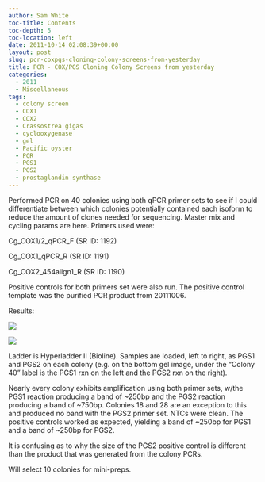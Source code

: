 ```yaml
---
author: Sam White
toc-title: Contents
toc-depth: 5
toc-location: left
date: 2011-10-14 02:08:39+00:00
layout: post
slug: pcr-coxpgs-cloning-colony-screens-from-yesterday
title: PCR - COX/PGS Cloning Colony Screens from yesterday
categories:
  - 2011
  - Miscellaneous
tags:
  - colony screen
  - COX1
  - COX2
  - Crassostrea gigas
  - cyclooxygenase
  - gel
  - Pacific oyster
  - PCR
  - PGS1
  - PGS2
  - prostaglandin synthase
---
```


Performed PCR on 40 colonies using both qPCR primer sets to see if I could differentiate between which colonies potentially contained each isoform to reduce the amount of clones needed for sequencing. Master mix and cycling params are here. Primers used were:

Cg_COX1/2_qPCR_F (SR ID: 1192)

Cg_COX1_qPCR_R (SR ID: 1191)

Cg_COX2_454align1_R (SR ID: 1190)

Positive controls for both primers set were also run. The positive control template was the purified PCR product from 20111006.

Results:

![](https://eagle.fish.washington.edu/Arabidopsis/20111013-01.JPG)

![](https://eagle.fish.washington.edu/Arabidopsis/20111013-02.JPG)

Ladder is Hyperladder II (Bioline). Samples are loaded, left to right, as PGS1 and PGS2 on each colony (e.g. on the bottom gel image, under the "Colony 40" label is the PGS1 rxn on the left and the PGS2 rxn on the right).

Nearly every colony exhibits amplification using both primer sets, w/the PGS1 reaction producing a band of ~250bp and the PGS2 reaction producing a band of ~750bp. Colonies 18 and 28 are an exception to this and produced no band with the PGS2 primer set. NTCs were clean. The positive controls worked as expected, yielding a band of ~250bp for PGS1 and a band of ~250bp for PGS2.

It is confusing as to why the size of the PGS2 positive control is different than the product that was generated from the colony PCRs.

Will select 10 colonies for mini-preps.
